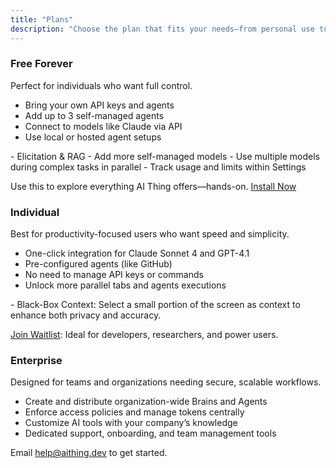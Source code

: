 ```yaml
---
title: "Plans"
description: "Choose the plan that fits your needs—from personal use to enterprise-grade AI workflows"
---
```


<Card title="Get Started" href="quickstart" horizontal arrow="true"></Card>

### Free Forever

Perfect for individuals who want full control.

- Bring your own API keys and agents
- Add up to 3 self-managed agents
- Connect to models like Claude via API
- Use local or hosted agent setups

<Card title="Coming Soon" icon="stars">
  - Elicitation & RAG  
  - Add more self-managed models
  - Use multiple models during complex tasks in parallel 
  - Track usage and limits within Settings
</Card>

<Tip>Use this to explore everything AI Thing offers—hands-on. [Install Now](quickstart)</Tip>

### Individual

Best for productivity-focused users who want speed and simplicity.

- One-click integration for Claude Sonnet 4 and GPT-4.1
- Pre-configured agents (like GitHub)  
- No need to manage API keys or commands  
- Unlock more parallel tabs and agents executions 

<Card title="Coming Soon" icon="stars">
  - Black-Box Context: Select a small portion of the screen as context to enhance both privacy and accuracy.
</Card>

<Note>[Join Waitlist](https://get.aithing.dev/join): Ideal for developers, researchers, and power users.</Note>

### Enterprise 

Designed for teams and organizations needing secure, scalable workflows.

- Create and distribute organization-wide Brains and Agents
- Enforce access policies and manage tokens centrally
- Customize AI tools with your company’s knowledge
- Dedicated support, onboarding, and team management tools

<Info>Email help@aithing.dev to get started.</Info>

<Card title="Get Started" href="quickstart" horizontal arrow="true"></Card>
